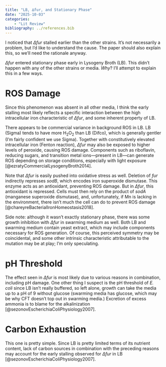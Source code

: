 ```yaml
---
title: "LB, ∆fur, and Stationary Phase"
date: "2025-10-03" 
categories: 
    - "Lit Review"
bibliography: ../references.bib
---
```


I noticed that _∆fur_ stalled earlier than the other strains. It’s not necessarily a problem, but I’d like to understand the cause. The paper should also explain this, so we’ll need the rationale anyway.

_∆fur_ entered stationary phase early in Lysogeny Broth (LB). This didn’t happen with any of the other strains or media. _Why_? I’ll attempt to explain this in a few ways.

# ROS Damage
Since this phenomenon was absent in all other media, I think the early stalling most likely reflects a specific interaction between the high intracellular iron characteristic of _∆fur_, and some inherent property of LB.

There appears to be commercial variance in background ROS in LB. LB (Sigma) tends to have more H<sub>2</sub>O<sub>2</sub> than LB (Difco), which is generally gentler (I’m fairly confident we use Sigma). Together with constitutively elevated intracellular iron (Fenton reaction), _∆fur_ may also be exposed to higher levels of peroxide, causing ROS damage. Components such as riboflavin, reducing sugars, and transition metal ions—present in LB—can generate ROS depending on storage conditions, especially with light exposure [@ezratyCommercialLysogenyBroth2014].

Note that _∆fur_ is easily pushed into oxidative stress as well. Deletion of _fur_ indirectly represses _sodB_, which encodes iron superoxide dismutase. This enzyme acts as an antioxidant, preventing ROS damage. But in _∆fur_, this antioxidant is repressed. Cells must then rely on the product of _sodA_ (manganese superoxide dismutase), and, unfortunately, if Mn is lacking in the environment, there isn’t much the cell can do to prevent ROS damage [@chareyreBacterialIronHomeostasis2018].

Side note: although it wasn’t exactly stationary phase, there was some growth inhibition with _∆fur_ in swarming medium as well. Both LB and swarming medium contain yeast extract, which may include components necessary for ROS generation. Of course, this perceived symmetry may be coincidental, and some other intrinsic characteristic attributable to the mutation may be at play; I’m only speculating.

# pH Threshold
The effect seen in _∆fur_ is most likely due to various reasons in combination, including pH damage. One other thing I suspect is the pH threshold of _E. coli_ since LB isn't really buffered, so left alone, growth can take the media up to a pH of 9 without glucose (swarming media has glucose, which may be why CFT doesn't top out in swarming media.) Excretion of excess ammonia is to blame for the alkalinization [@sezonovEscherichiaColiPhysiology2007].

# Carbon Exhaustion
This one is pretty simple. Since LB is pretty limited terms of its nutrient content, lack of carbon sources in combination with the preceding reasons may account for the early stalling observed for _∆fur_ in LB [@sezonovEscherichiaColiPhysiology2007].